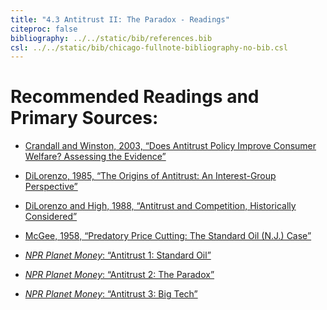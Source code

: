```yaml
---
title: "4.3 Antitrust II: The Paradox - Readings"
citeproc: false
bibliography: ../../static/bib/references.bib
csl: ../../static/bib/chicago-fullnote-bibliography-no-bib.csl
---
```


# Recommended Readings and Primary Sources:

- [<i class="fas fa-file-pdf"></i> Crandall and Winston, 2003, "Does Antitrust Policy Improve Consumer Welfare? Assessing the Evidence"](/readings/Crandall-Winston-2003.pdf)
- [<i class="fas fa-file-pdf"></i> DiLorenzo, 1985, "The Origins of Antitrust: An Interest-Group Perspective"](/readings/DiLorenzo-1985.pdf)
- [<i class="fas fa-file-pdf"></i> DiLorenzo and High, 1988, "Antitrust and Competition, Historically Considered"](/readings/DiLorenzo-High-1988.pdf)
- [<i class="fas fa-file-pdf"></i> McGee, 1958, "Predatory Price Cutting: The Standard Oil (N.J.) Case"](/readings/McGee-1958.pdf)

- [<i class="fas fa-podcast"></i> *NPR Planet Money*: "Antitrust 1: Standard Oil"](https://www.npr.org/sections/money/2019/02/15/695131832/antitrust-1-standard-oil)
- [<i class="fas fa-podcast"></i> *NPR Planet Money*: "Antitrust 2: The Paradox"](https://www.npr.org/sections/money/2019/02/20/696342011/antitrust-2-the-paradox)
- [<i class="fas fa-podcast"></i> *NPR Planet Money*: "Antitrust 3: Big Tech"](https://www.npr.org/sections/money/2019/02/22/697170790/antitrust-3-big-tech)